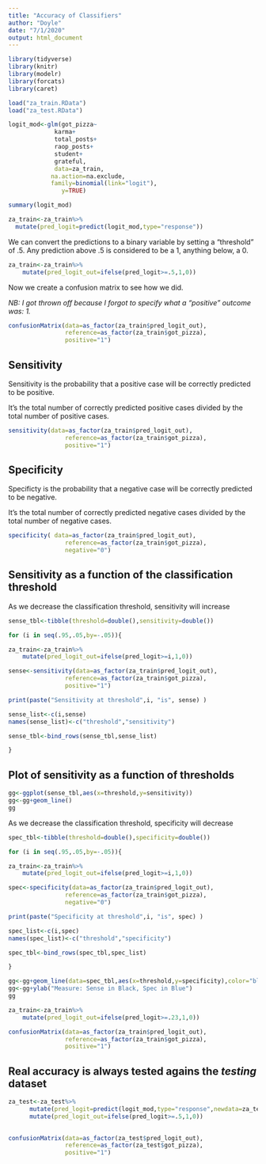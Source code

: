 ```yaml
---
title: "Accuracy of Classifiers"
author: "Doyle"
date: "7/1/2020"
output: html_document
---
```


```r
library(tidyverse)
library(knitr)
library(modelr)
library(forcats)
library(caret)
```

```r
load("za_train.RData")
load("za_test.RData")
```


```r
logit_mod<-glm(got_pizza~
             karma+
             total_posts+
             raop_posts+
             student+
             grateful,
             data=za_train,
            na.action=na.exclude,
            family=binomial(link="logit"),
               y=TRUE)

summary(logit_mod)
```



```r
za_train<-za_train%>%
  mutate(pred_logit=predict(logit_mod,type="response"))
```

We can convert the predictions to a binary variable by setting a "threshold" of .5. Any prediction above .5 is considered to be a 1, anything below, a 0. 
```r
za_train<-za_train%>%
    mutate(pred_logit_out=ifelse(pred_logit>=.5,1,0))
```

Now we create a confusion matrix to see how we did. 

*NB: I got thrown off because I forgot to specify what a "positive" outcome was: 1.*
```r
confusionMatrix(data=as_factor(za_train$pred_logit_out),
                reference=as_factor(za_train$got_pizza),
                positive="1")
```

## Sensitivity

Sensitivity is the probability that a positive case will be correctly predicted to be positive. 

It's the total number of correctly predicted positive cases divided by the total number of positive cases. 


```r
sensitivity(data=as_factor(za_train$pred_logit_out),
                reference=as_factor(za_train$got_pizza),
                positive="1")
```

## Specificity

Specificty is the probability that a negative case will be correctly predicted to be negative. 

It's the total number of correctly predicted negative cases divided by the total number of negative cases. 

```r
specificity( data=as_factor(za_train$pred_logit_out),
                reference=as_factor(za_train$got_pizza),
                negative="0")
```

## Sensitivity as a function of the classification threshold

As we decrease the classification threshold, sensitivity will increase
```r

sense_tbl<-tibble(threshold=double(),sensitivity=double())

for (i in seq(.95,.05,by=-.05)){

za_train<-za_train%>%
    mutate(pred_logit_out=ifelse(pred_logit>=i,1,0))

sense<-sensitivity(data=as_factor(za_train$pred_logit_out),
                reference=as_factor(za_train$got_pizza),
                positive="1")

print(paste("Sensitivity at threshold",i, "is", sense) )

sense_list<-c(i,sense)
names(sense_list)<-c("threshold","sensitivity")

sense_tbl<-bind_rows(sense_tbl,sense_list)

}

```



## Plot of sensitivity as a function of thresholds

```r
gg<-ggplot(sense_tbl,aes(x=threshold,y=sensitivity))
gg<-gg+geom_line()
gg
```

As we decrease the classification threshold, specificity will decrease
```r

spec_tbl<-tibble(threshold=double(),specificity=double())

for (i in seq(.95,.05,by=-.05)){

za_train<-za_train%>%
    mutate(pred_logit_out=ifelse(pred_logit>=i,1,0))

spec<-specificity(data=as_factor(za_train$pred_logit_out),
                reference=as_factor(za_train$got_pizza),
                negative="0")

print(paste("Specificity at threshold",i, "is", spec) )

spec_list<-c(i,spec)
names(spec_list)<-c("threshold","specificity")

spec_tbl<-bind_rows(spec_tbl,spec_list)

}

```


```r
gg<-gg+geom_line(data=spec_tbl,aes(x=threshold,y=specificity),color="blue")
gg<-gg+ylab("Measure: Sense in Black, Spec in Blue")
gg
```


```r
za_train<-za_train%>%
    mutate(pred_logit_out=ifelse(pred_logit>=.23,1,0))

confusionMatrix(data=as_factor(za_train$pred_logit_out),
                reference=as_factor(za_train$got_pizza),
                positive="1")
```

## Real accuracy is always tested agains the *testing* dataset

```r

za_test<-za_test%>%
      mutate(pred_logit=predict(logit_mod,type="response",newdata=za_test))%>%
      mutate(pred_logit_out=ifelse(pred_logit>=.5,1,0))
      

confusionMatrix(data=as_factor(za_test$pred_logit_out),
                reference=as_factor(za_test$got_pizza),
                positive="1")      
      
```



